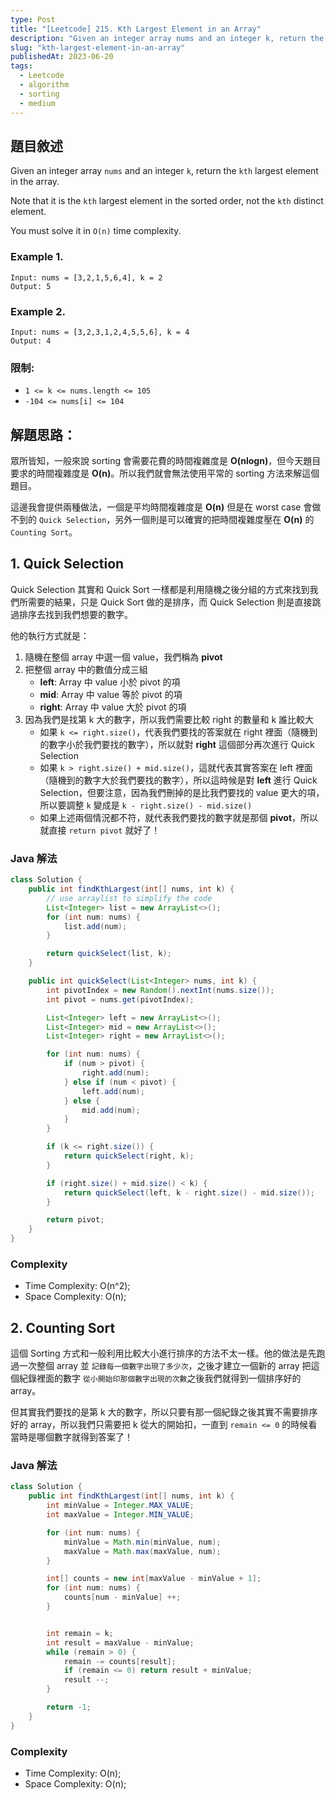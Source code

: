 ```yaml
---
type: Post
title: "[Leetcode] 215. Kth Largest Element in an Array"
description: "Given an integer array nums and an integer k, return the kth largest element in the array."
slug: "kth-largest-element-in-an-array"
publishedAt: 2023-06-20
tags:
  - Leetcode
  - algorithm
  - sorting
  - medium
---
```


## 題目敘述

Given an integer array `nums` and an integer `k`, return the `kth` largest element in the array.

Note that it is the `kth` largest element in the sorted order, not the `kth` distinct element.

You must solve it in `O(n)` time complexity.

### Example 1.

```
Input: nums = [3,2,1,5,6,4], k = 2
Output: 5
```

### Example 2.

```
Input: nums = [3,2,3,1,2,4,5,5,6], k = 4
Output: 4
```

### 限制:

- `1 <= k <= nums.length <= 105`
- `-104 <= nums[i] <= 104`

## 解題思路：

眾所皆知，一般來說 sorting 會需要花費的時間複雜度是 **O(nlogn)**，但今天題目要求的時間複雜度是 **O(n)**。所以我們就會無法使用平常的 sorting 方法來解這個題目。

這邊我會提供兩種做法，一個是平均時間複雜度是 **O(n)** 但是在 worst case 會做不到的 `Quick Selection`，另外一個則是可以確實的把時間複雜度壓在 **O(n)** 的 `Counting Sort`。

## 1. Quick Selection

Quick Selection 其實和 Quick Sort 一樣都是利用隨機之後分組的方式來找到我們所需要的結果，只是 Quick Sort 做的是排序，而 Quick Selection 則是直接跳過排序去找到我們想要的數字。

他的執行方式就是：

1. 隨機在整個 array 中選一個 value，我們稱為 **pivot**
2. 把整個 array 中的數值分成三組
   - **left**: Array 中 value 小於 pivot 的項
   - **mid**: Array 中 value 等於 pivot 的項
   - **right**: Array 中 value 大於 pivot 的項
3. 因為我們是找第 k 大的數字，所以我們需要比較 right 的數量和 k 誰比較大
   - 如果 `k <= right.size()`，代表我們要找的答案就在 right 裡面（隨機到的數字小於我們要找的數字），所以就對 **right** 這個部分再次進行 Quick Selection
   - 如果 `k > right.size() + mid.size()`，這就代表其實答案在 left 裡面（隨機到的數字大於我們要找的數字），所以這時候是對 **left** 進行 Quick Selection，但要注意，因為我們刪掉的是比我們要找的 value 更大的項，所以要調整 `k` 變成是 `k - right.size() - mid.size()`
   - 如果上述兩個情況都不符，就代表我們要找的數字就是那個 **pivot**，所以就直接 `return pivot` 就好了！

### Java 解法

```java
class Solution {
    public int findKthLargest(int[] nums, int k) {
        // use arraylist to simplify the code
        List<Integer> list = new ArrayList<>();
        for (int num: nums) {
            list.add(num);
        }

        return quickSelect(list, k);
    }

    public int quickSelect(List<Integer> nums, int k) {
        int pivotIndex = new Random().nextInt(nums.size());
        int pivot = nums.get(pivotIndex);

        List<Integer> left = new ArrayList<>();
        List<Integer> mid = new ArrayList<>();
        List<Integer> right = new ArrayList<>();

        for (int num: nums) {
            if (num > pivot) {
                right.add(num);
            } else if (num < pivot) {
                left.add(num);
            } else {
                mid.add(num);
            }
        }

        if (k <= right.size()) {
            return quickSelect(right, k);
        }

        if (right.size() + mid.size() < k) {
            return quickSelect(left, k - right.size() - mid.size());
        }

        return pivot;
    }
}
```

### Complexity

- Time Complexity: O(n^2);
- Space Complexity: O(n);

## 2. Counting Sort

這個 Sorting 方式和一般利用比較大小進行排序的方法不太一樣。他的做法是先跑過一次整個 array 並 `記錄每一個數字出現了多少次`，之後才建立一個新的 array 把這個紀錄裡面的數字 `從小開始印那個數字出現的次數`之後我們就得到一個排序好的 array。

但其實我們要找的是第 k 大的數字，所以只要有那一個紀錄之後其實不需要排序好的 array，所以我們只需要把 k 從大的開始扣，一直到 `remain <= 0` 的時候看當時是哪個數字就得到答案了！

### Java 解法

```java
class Solution {
    public int findKthLargest(int[] nums, int k) {
        int minValue = Integer.MAX_VALUE;
        int maxValue = Integer.MIN_VALUE;

        for (int num: nums) {
            minValue = Math.min(minValue, num);
            maxValue = Math.max(maxValue, num);
        }

        int[] counts = new int[maxValue - minValue + 1];
        for (int num: nums) {
            counts[num - minValue] ++;
        }


        int remain = k;
        int result = maxValue - minValue;
        while (remain > 0) {
            remain -= counts[result];
            if (remain <= 0) return result + minValue;
            result --;
        }

        return -1;
    }
}
```

### Complexity

- Time Complexity: O(n);
- Space Complexity: O(n);
